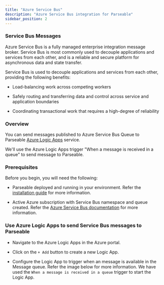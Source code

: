 ```yaml
---
title: "Azure Service Bus"
description: "Azure Service Bus integration for Parseable"
sidebar_position: 2
---
```


### Service Bus Messages
Azure Service Bus is a fully managed enterprise integration message broker. Service Bus is most commonly used to decouple applications and services from each other, and is a reliable and secure platform for asynchronous data and state transfer.    

Service Bus is used to decouple applications and services from each other, providing the following benefits:

- Load-balancing work across competing workers

- Safely routing and transferring data and control across service and application boundaries

- Coordinating transactional work that requires a high-degree of reliability

### Overview
You can send messages published to Azure Service Bus Queue to Parseable [Azure Logic Apps](https://docs.microsoft.com/en-us/azure/logic-apps/logic-apps-overview) service.

We'll use the Azure Logic Apps trigger "When a message is received in a queue" to send message to Parseable.

### Prerequisites
Before you begin, you will need the following:

- Parseable deployed and running in your environment. Refer the [installation guide](/docs/installation/) for more information.

- Active Azure subscription with Service Bus namespace and queue created. Refer the [Azure Service Bus documentation](https://docs.microsoft.com/en-us/azure/service-bus-messaging/service-bus-messaging-overview) for more information.



### Use Azure Logic Apps to send Service Bus messages to Parseable
- Navigate to the Azure Logic Apps in the Azure portal.

- Click on the `+ Add` button to create a new Logic App.

- Configure the Logic App to trigger when an message is available in the Message queue. Refer the image below for more information. We have used the `When a message is received in a queue` trigger to start the Logic App.




